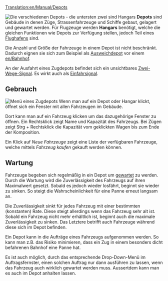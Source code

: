 [[Translation:en/Manual/Depots]]
{{de/Übersetzung|Depots|75}}


[[File:en/Manual/Depots.png|frame|left|Die verschiedenen Depots - die untersten zwei sind Hangars]]
'''Depots''' sind Gebäude in denen Züge, Strassenfahrzeuge und Schiffe gebaut, gelagert und gewartet werden. Für Flugzeuge werden '''Hangars''' benötigt, welche die gleichen Funktionen wie Depots zur Verfügung stellen, jedoch Teil eines [[en/Flughafen|Flughafens]] sind.

Die Anzahl und Größe der Fahrzeuge in einem Depot ist nicht beschränkt. Dadurch eignen sie sich zum Beispiel als [[en/Bahnhof#ausweichdepot|Ausweichdepot]] vor einem [[en/Bahnhof]].

An der Ausfahrt eines Zugdepots befindet sich ein unsichtbares [[en/Signale#zwei-wege-signal|Zwei-Wege-Signal]]. Es wirkt auch als [[en/Signale#einfahrsignale|Einfahrsignal]].


==Gebrauch==
[[File:en/Manual/RailwayDepotWindow.png|frame|Menü eines Zugdepots]]
Wenn man auf ein Depot oder Hangar klickt, öffnet sich ein Fenster mit allen Fahrzeugen im Gebäude.
<!--To view inside a depot or a hangar, click on it. You will be presented with a window showing any vehicles in the depot/hangar.-->

Dort kann man auf ein Fahrzeug klicken um das dazugehörige Fenster zu öffnen. Ein Rechtsklick zeigt Name und Kapazität des Fahrzeugs. Bei Zügen zeigt Strg + Rechtsklick die Kapazität vom geklickten Wagen bis zum Ende der Komposition.
<!--Clicking on a vehicle will open the window of that vehicle. A Right-Click will show the name and capacity of the vehicle. For trains a Right-Click while holding Ctrl will show the total capacity of the train, starting with the vehicle that was clicked on until the end of the train.-->

Ein Klick auf ''Neue Fahrzeuge'' zeigt eine Liste der verfügbaren Fahrzeuge, welche mittels ''Fahrzeug kaufen'' gekauft werden können.
<!--Clicking ''New Vehicles'' will present you with a list of available vehicles, which you may then build by clicking ''Build Vehicle''.-->

==Wartung==
Fahrzeuge begeben sich regelmäßig in ein Depot um [[en/Wartung|gewartet]] zu werden. Durch die Wartung wird die Zuverlässigkeit des Fahrzeugs auf ihren Maximalwert gesetzt. Sobald es jedoch wieder losfährt, beginnt sie wieder zu sinken. So steigt die Wahrscheinlichkeit für eine Panne erneut langsam an.
<!--==Servicing==-->
<!--Vehicles will periodically return to a depot to be [[servicing|serviced]]. Whenever a vehicle is serviced, its reliability rating is reset to the maximum possible value for that vehicle type. As soon as a vehicle leaves its depot, its reliability score will immediately start dropping again, and hence its chances of suffering a breakdown will gradually increase.-->

Die Zuverlässigkeit sinkt für jedes Fahrzeug mit einer bestimmten (konstanten) Rate. Diese steigt allerdings wenn das Fahrzeug sehr alt ist. Sobald ein Fahrzeug nicht mehr erhältlich ist, beginnt auch die maximale Zuverlässigkeit zu sinken. Das Letztere betrifft auch Fahrzeuge während diese sich im Depot befinden.
<!--Reliability scores drop at a constant rate for any given vehicle. If the vehicle is very old its reliability score will degrade much more quickly. If a vehicle model is ''obsolete'' (i.e. one no longer available for purchase), its ''maximum reliability'' score will ''also'' begin to drop. This represents the problem of finding spare parts for very old models, and it affects the reliability of all vehicles of a given type even if they are serviced regularly - and even if they remain in the depot.-->

Ein Depot kann in die Aufträge eines Fahrzeugs aufgenommen werden. So kann man z.B. das Risiko minimieren, dass ein Zug in einem besonders dicht befahrenen Bahnhof eine Panne hat.
<!--You can put a depot on the [[orders]] list for a vehicle (in the same way you would a [[station]]) to force it to be serviced at a particular point in its journey. (For example, you might force a train to be serviced before it entered a particularly busy station. This doesn't guarantee that it won't break down, but it does minimise the risk.)-->

<!--[[File:en/Manual/Service-options.png|frame|right|Options available in a "''go to depot''" order.]]-->
Es ist auch möglich, durch das entsprechende Drop-Down-Menü im Auftragsfernster, einen solchen Auftrag nur dann ausführen zu lassen, wenn das Fahrzeug auch wirklich gewartet werden muss. Aussertdem kann man es auch im Depot anhalten lassen.
<!--And you may use the "''service''" option ("''Service if needed''") on a go to depot order to have the vehicle execute that order only if it needs to be serviced. Vehicles can also be ordered to stop in the depot. ''See [[Allow goto depot orders]] page for further information.''{{-right}}-->